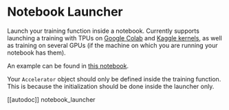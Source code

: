 <!--Copyright 2021 The HuggingFace Team. All rights reserved.

Licensed under the Apache License, Version 2.0 (the "License"); you may not use this file except in compliance with
the License. You may obtain a copy of the License at

http://www.apache.org/licenses/LICENSE-2.0

Unless required by applicable law or agreed to in writing, software distributed under the License is distributed on
an "AS IS" BASIS, WITHOUT WARRANTIES OR CONDITIONS OF ANY KIND, either express or implied. See the License for the
specific language governing permissions and limitations under the License.
-->

# Notebook Launcher

Launch your training function inside a notebook. Currently supports launching a training with TPUs on [Google
Colab](https://colab.research.google.com/) and [Kaggle kernels](https://www.kaggle.com/code), as well as training on
several GPUs (if the machine on which you are running your notebook has them).

An example can be found in [this notebook](https://github.com/huggingface/notebooks/blob/master/examples/accelerate/simple_nlp_example.ipynb).

<Tip warning={true}>

Your `Accelerator` object should only be defined inside the training function. This is because the
initialization should be done inside the launcher only.

</Tip>

[[autodoc]] notebook_launcher

